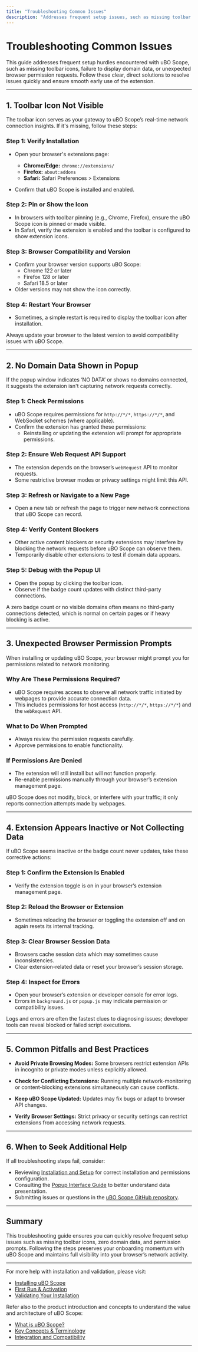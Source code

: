 ```yaml
---
title: "Troubleshooting Common Issues"
description: "Addresses frequent setup issues, such as missing toolbar icons, lack of domain data, or browser permission prompts. Provides clear, direct solutions so new users don’t get stuck early in the process."
---
```


# Troubleshooting Common Issues

This guide addresses frequent setup hurdles encountered with uBO Scope, such as missing toolbar icons, failure to display domain data, or unexpected browser permission requests. Follow these clear, direct solutions to resolve issues quickly and ensure smooth early use of the extension.

---

## 1. Toolbar Icon Not Visible

The toolbar icon serves as your gateway to uBO Scope’s real-time network connection insights. If it's missing, follow these steps:

### Step 1: Verify Installation
- Open your browser's extensions page:
  - **Chrome/Edge:** `chrome://extensions/`
  - **Firefox:** `about:addons`
  - **Safari:** Safari Preferences > Extensions

- Confirm that uBO Scope is installed and enabled.

### Step 2: Pin or Show the Icon
- In browsers with toolbar pinning (e.g., Chrome, Firefox), ensure the uBO Scope icon is pinned or made visible.
- In Safari, verify the extension is enabled and the toolbar is configured to show extension icons.

### Step 3: Browser Compatibility and Version
- Confirm your browser version supports uBO Scope: 
  - Chrome 122 or later
  - Firefox 128 or later
  - Safari 18.5 or later
- Older versions may not show the icon correctly.

### Step 4: Restart Your Browser
- Sometimes, a simple restart is required to display the toolbar icon after installation.

<Tip>
Always update your browser to the latest version to avoid compatibility issues with uBO Scope.
</Tip>

---

## 2. No Domain Data Shown in Popup

If the popup window indicates ‘NO DATA’ or shows no domains connected, it suggests the extension isn't capturing network requests correctly.

### Step 1: Check Permissions
- uBO Scope requires permissions for `http://*/*`, `https://*/*`, and WebSocket schemes (where applicable).
- Confirm the extension has granted these permissions:
  - Reinstalling or updating the extension will prompt for appropriate permissions.

### Step 2: Ensure Web Request API Support
- The extension depends on the browser’s `webRequest` API to monitor requests.
- Some restrictive browser modes or privacy settings might limit this API.

### Step 3: Refresh or Navigate to a New Page
- Open a new tab or refresh the page to trigger new network connections that uBO Scope can record.

### Step 4: Verify Content Blockers
- Other active content blockers or security extensions may interfere by blocking the network requests before uBO Scope can observe them.
- Temporarily disable other extensions to test if domain data appears.

### Step 5: Debug with the Popup UI
- Open the popup by clicking the toolbar icon.
- Observe if the badge count updates with distinct third-party connections.

<Tip>
A zero badge count or no visible domains often means no third-party connections detected, which is normal on certain pages or if heavy blocking is active.
</Tip>

---

## 3. Unexpected Browser Permission Prompts

When installing or updating uBO Scope, your browser might prompt you for permissions related to network monitoring.

### Why Are These Permissions Required?
- uBO Scope requires access to observe all network traffic initiated by webpages to provide accurate connection data.
- This includes permissions for host access (`http://*/*`, `https://*/*`) and the `webRequest` API.

### What to Do When Prompted
- Always review the permission requests carefully.
- Approve permissions to enable functionality.

### If Permissions Are Denied
- The extension will still install but will not function properly.
- Re-enable permissions manually through your browser’s extension management page.

<Tip>
uBO Scope does not modify, block, or interfere with your traffic; it only reports connection attempts made by webpages.
</Tip>

---

## 4. Extension Appears Inactive or Not Collecting Data

If uBO Scope seems inactive or the badge count never updates, take these corrective actions:

### Step 1: Confirm the Extension Is Enabled
- Verify the extension toggle is on in your browser’s extension management page.

### Step 2: Reload the Browser or Extension
- Sometimes reloading the browser or toggling the extension off and on again resets its internal tracking.

### Step 3: Clear Browser Session Data
- Browsers cache session data which may sometimes cause inconsistencies.
- Clear extension-related data or reset your browser’s session storage.

### Step 4: Inspect for Errors
- Open your browser’s extension or developer console for error logs.
- Errors in `background.js` or `popup.js` may indicate permission or compatibility issues.

<Tip>
Logs and errors are often the fastest clues to diagnosing issues; developer tools can reveal blocked or failed script executions.
</Tip>

---

## 5. Common Pitfalls and Best Practices

- **Avoid Private Browsing Modes:** Some browsers restrict extension APIs in incognito or private modes unless explicitly allowed.

- **Check for Conflicting Extensions:** Running multiple network-monitoring or content-blocking extensions simultaneously can cause conflicts.

- **Keep uBO Scope Updated:** Updates may fix bugs or adapt to browser API changes.

- **Verify Browser Settings:** Strict privacy or security settings can restrict extensions from accessing network requests.

---

## 6. When to Seek Additional Help

If all troubleshooting steps fail, consider:

- Reviewing [Installation and Setup](https://yourdocs/getting-started/setup-introduction-and-installation/installing-ubo-scope) for correct installation and permissions configuration.
- Consulting the [Popup Interface Guide](https://yourdocs/guides/getting-started/tour-popup-interface) to better understand data presentation.
- Submitting issues or questions in the [uBO Scope GitHub repository](https://github.com/gorhill/uBO-Scope).

---

## Summary
This troubleshooting guide ensures you can quickly resolve frequent setup issues such as missing toolbar icons, zero domain data, and permission prompts. Following the steps preserves your onboarding momentum with uBO Scope and maintains full visibility into your browser’s network activity.

---

For more help with installation and validation, please visit:
- [Installing uBO Scope](https://yourdocs/getting-started/setup-introduction-and-installation/installing-ubo-scope)
- [First Run & Activation](https://yourdocs/getting-started/setup-introduction-and-installation/first-run-and-activation)
- [Validating Your Installation](https://yourdocs/getting-started/quick-start-usage-validation/validating-installation)

Refer also to the product introduction and concepts to understand the value and architecture of uBO Scope:
- [What is uBO Scope?](https://yourdocs/overview/product-intro/what-is-ubo-scope)
- [Key Concepts & Terminology](https://yourdocs/overview/concepts-architecture/core-terminology)
- [Integration and Compatibility](https://yourdocs/overview/concepts-architecture/integration-and-compatibility)

---